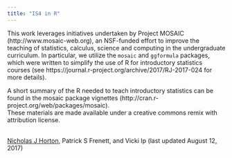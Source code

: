 ```yaml
---
title: "IS4 in R"
---
```


This work leverages initiatives undertaken by Project MOSAIC (http://www.mosaic-web.org), an NSF-funded effort to improve the teaching of statistics, calculus, science and computing in the undergraduate curriculum. In particular, we utilize the `mosaic` and `ggformula` packages, which were written to simplify the use of R for introductory statistics courses (see https://journal.r-project.org/archive/2017/RJ-2017-024 for more details). 

A short summary of the R needed to teach introductory statistics can be found in the mosaic package vignettes (http://cran.r-project.org/web/packages/mosaic).
<br>
These materials are made available under a creative commons remix with attribution license.
<br>
<br>
<p>[Nicholas J Horton](https://www.amherst.edu/people/facstaff/nhorton), Patrick S Frenett, and Vicki Ip (last updated August 12, 2017)</p>
